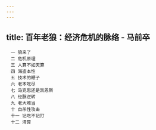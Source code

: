 ```yaml
---
---
---
```

title: 百年老狼：经济危机的脉络 - 马前卒
---


```
　一 狼来了
　二 危机原理
　三 人算不如天算
　四 海盗本性
　五 技术的鞭子
　六 老本吃尽
　七 马克思还是凯恩斯
　八 经脉逆转
　九 老大难当
　十 自杀性攻击
　十一 记吃不记打
　十二 清算
```